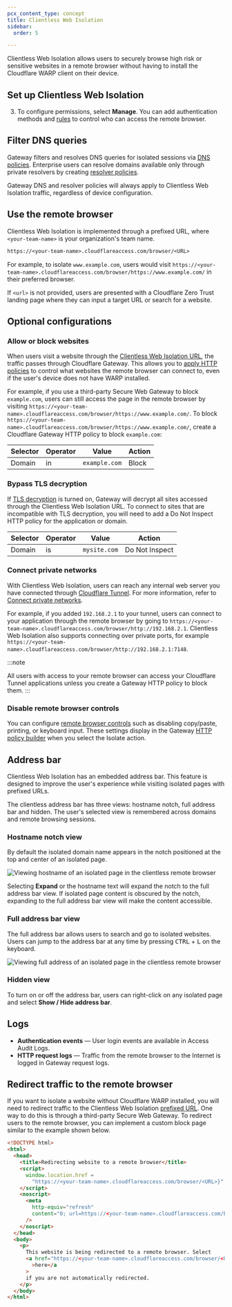 ```yaml
---
pcx_content_type: concept
title: Clientless Web Isolation
sidebar:
  order: 5

---
```



Clientless Web Isolation allows users to securely browse high risk or sensitive websites in a remote browser without having to install the Cloudflare WARP client on their device.

## Set up Clientless Web Isolation

<Render file="clientless-browser-isolation" />

3. To configure permissions, select **Manage**. You can add authentication methods and [rules](/cloudflare-one/policies/access/) to control who can access the remote browser.

## Filter DNS queries

Gateway filters and resolves DNS queries for isolated sessions via [DNS policies](/cloudflare-one/policies/gateway/dns-policies/). Enterprise users can resolve domains available only through private resolvers by creating [resolver policies](/cloudflare-one/policies/gateway/resolver-policies/).

Gateway DNS and resolver policies will always apply to Clientless Web Isolation traffic, regardless of device configuration.

## Use the remote browser

Clientless Web Isolation is implemented through a prefixed URL, where `<your-team-name>` is your organization's <GlossaryTooltip term="team name">team name</GlossaryTooltip>.

```txt
https://<your-team-name>.cloudflareaccess.com/browser/<URL>
```

For example, to isolate `www.example.com`, users would visit `https://<your-team-name>.cloudflareaccess.com/browser/https://www.example.com/` in their preferred browser.

If `<url>` is not provided, users are presented with a Cloudflare Zero Trust landing page where they can input a target URL or search for a website.

## Optional configurations

### Allow or block websites

When users visit a website through the [Clientless Web Isolation URL](#use-the-remote-browser), the traffic passes through Cloudflare Gateway. This allows you to [apply HTTP policies](/cloudflare-one/policies/gateway/http-policies/) to control what websites the remote browser can connect to, even if the user's device does not have WARP installed.

For example, if you use a third-party Secure Web Gateway to block `example.com`, users can still access the page in the remote browser by visiting `https://<your-team-name>.cloudflareaccess.com/browser/https://www.example.com/`. To block `https://<your-team-name>.cloudflareaccess.com/browser/https://www.example.com/`, create a Cloudflare Gateway HTTP policy to block `example.com`:

| Selector | Operator | Value         | Action |
| -------- | -------- | ------------- | ------ |
| Domain   | in       | `example.com` | Block  |

### Bypass TLS decryption

If [TLS decryption](/cloudflare-one/policies/gateway/http-policies/tls-decryption/) is turned on, Gateway will decrypt all sites accessed through the Clientless Web Isolation URL. To connect to sites that are incompatible with TLS decryption, you will need to add a Do Not Inspect HTTP policy for the application or domain.

| Selector | Operator | Value        | Action         |
| -------- | -------- | ------------ | -------------- |
| Domain   | is       | `mysite.com` | Do Not Inspect |

### Connect private networks

With Clientless Web Isolation, users can reach any internal web server you have connected through [Cloudflare Tunnel](/cloudflare-one/connections/connect-networks/). For more information, refer to [Connect private networks](/cloudflare-one/connections/connect-networks/private-net/cloudflared/).

For example, if you added `192.168.2.1` to your tunnel, users can connect to your application through the remote browser by going to `https://<your-team-name>.cloudflareaccess.com/browser/http://192.168.2.1`. Clientless Web Isolation also supports connecting over private ports, for example `https://<your-team-name>.cloudflareaccess.com/browser/http://192.168.2.1:7148`.

:::note

All users with access to your remote browser can access your Cloudflare Tunnel applications unless you create a Gateway HTTP policy to block them. 
:::

### Disable remote browser controls

You can configure [remote browser controls](/cloudflare-one/policies/browser-isolation/isolation-policies/#policy-settings) such as disabling copy/paste, printing, or keyboard input. These settings display in the Gateway [HTTP policy builder](/cloudflare-one/policies/gateway/http-policies/) when you select the Isolate action.

## Address bar

Clientless Web Isolation has an embedded address bar. This feature is designed to improve the user's experience while visiting isolated pages with prefixed URLs.

The clientless address bar has three views: hostname notch, full address bar and hidden. The user's selected view is remembered across domains and remote browsing sessions.

### Hostname notch view

By default the isolated domain name appears in the notch positioned at the top and center of an isolated page.

![Viewing hostname of an isolated page in the clientless remote browser](~/assets/images/cloudflare-one/policies/rbi-address-bar-notch.png)

Selecting **Expand** or the hostname text will expand the notch to the full address bar view. If isolated page content is obscured by the notch, expanding to the full address bar view will make the content accessible.

### Full address bar view

The full address bar allows users to search and go to isolated websites. Users can jump to the address bar at any time by pressing <kbd>CTRL</kbd> + <kbd>L</kbd> on the keyboard.

![Viewing full address of an isolated page in the clientless remote browser](~/assets/images/cloudflare-one/policies/rbi-address-bar-full.png)

### Hidden view

To turn on or off the address bar, users can right-click on any isolated page and select **Show / Hide address bar**.

## Logs

* **Authentication events** — User login events are available in Access Audit Logs.
* **HTTP request logs** — Traffic from the remote browser to the Internet is logged in Gateway request logs.

## Redirect traffic to the remote browser

If you want to isolate a website without Cloudflare WARP installed, you will need to redirect traffic to the Clientless Web Isolation [prefixed URL](#use-the-remote-browser). One way to do this is through a third-party Secure Web Gateway. To redirect users to the remote browser, you can implement a custom block page similar to the example shown below.

```html
<!DOCTYPE html>
<html>
  <head>
    <title>Redirecting website to a remote browser</title>
    <script>
      window.location.href =
        "https://<your-team-name>.cloudflareaccess.com/browser/<URL>}";
    </script>
    <noscript>
      <meta
        http-equiv="refresh"
        content="0; url=https://<your-team-name>.cloudflareaccess.com/browser/<URL>"
      />
    </noscript>
  </head>
  <body>
    <p>
      This website is being redirected to a remote browser. Select
      <a href="https://<your-team-name>.cloudflareaccess.com/browser/<URL>"
        >here</a
      >
      if you are not automatically redirected.
    </p>
  </body>
</html>
```
